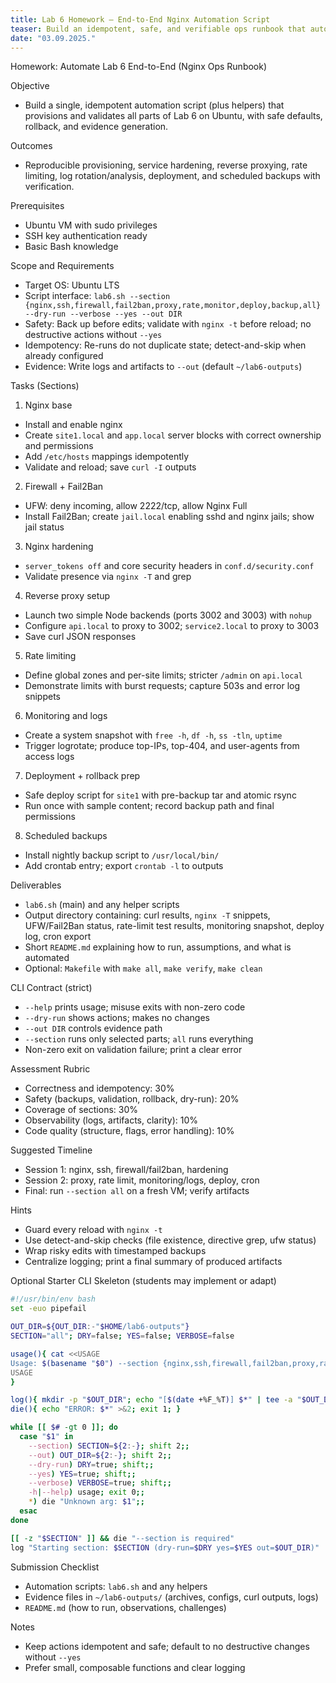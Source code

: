 ```yaml
---
title: Lab 6 Homework — End-to-End Nginx Automation Script
teaser: Build an idempotent, safe, and verifiable ops runbook that automates Lab 6
date: "03.09.2025."
---
```


Homework: Automate Lab 6 End-to-End (Nginx Ops Runbook)

Objective
- Build a single, idempotent automation script (plus helpers) that provisions and validates all parts of Lab 6 on Ubuntu, with safe defaults, rollback, and evidence generation.

Outcomes
- Reproducible provisioning, service hardening, reverse proxying, rate limiting, log rotation/analysis, deployment, and scheduled backups with verification.

Prerequisites
- Ubuntu VM with sudo privileges
- SSH key authentication ready
- Basic Bash knowledge

Scope and Requirements
- Target OS: Ubuntu LTS
- Script interface: `lab6.sh --section {nginx,ssh,firewall,fail2ban,proxy,rate,monitor,deploy,backup,all} --dry-run --verbose --yes --out DIR`
- Safety: Back up before edits; validate with `nginx -t` before reload; no destructive actions without `--yes`
- Idempotency: Re-runs do not duplicate state; detect-and-skip when already configured
- Evidence: Write logs and artifacts to `--out` (default `~/lab6-outputs`)

Tasks (Sections)
1) Nginx base
- Install and enable nginx
- Create `site1.local` and `app.local` server blocks with correct ownership and permissions
- Add `/etc/hosts` mappings idempotently
- Validate and reload; save `curl -I` outputs

2) Firewall + Fail2Ban
- UFW: deny incoming, allow 2222/tcp, allow Nginx Full
- Install Fail2Ban; create `jail.local` enabling sshd and nginx jails; show jail status

3) Nginx hardening
- `server_tokens off` and core security headers in `conf.d/security.conf`
- Validate presence via `nginx -T` and grep

4) Reverse proxy setup
- Launch two simple Node backends (ports 3002 and 3003) with `nohup`
- Configure `api.local` to proxy to 3002; `service2.local` to proxy to 3003
- Save curl JSON responses

5) Rate limiting
- Define global zones and per-site limits; stricter `/admin` on `api.local`
- Demonstrate limits with burst requests; capture 503s and error log snippets

6) Monitoring and logs
- Create a system snapshot with `free -h`, `df -h`, `ss -tln`, `uptime`
- Trigger logrotate; produce top-IPs, top-404, and user-agents from access logs

7) Deployment + rollback prep
- Safe deploy script for `site1` with pre-backup tar and atomic rsync
- Run once with sample content; record backup path and final permissions

8) Scheduled backups
- Install nightly backup script to `/usr/local/bin/`
- Add crontab entry; export `crontab -l` to outputs

Deliverables
- `lab6.sh` (main) and any helper scripts
- Output directory containing: curl results, `nginx -T` snippets, UFW/Fail2Ban status, rate-limit test results, monitoring snapshot, deploy log, cron export
- Short `README.md` explaining how to run, assumptions, and what is automated
- Optional: `Makefile` with `make all`, `make verify`, `make clean`

CLI Contract (strict)
- `--help` prints usage; misuse exits with non-zero code
- `--dry-run` shows actions; makes no changes
- `--out DIR` controls evidence path
- `--section` runs only selected parts; `all` runs everything
- Non-zero exit on validation failure; print a clear error

Assessment Rubric
- Correctness and idempotency: 30%
- Safety (backups, validation, rollback, dry-run): 20%
- Coverage of sections: 30%
- Observability (logs, artifacts, clarity): 10%
- Code quality (structure, flags, error handling): 10%

Suggested Timeline
- Session 1: nginx, ssh, firewall/fail2ban, hardening
- Session 2: proxy, rate limit, monitoring/logs, deploy, cron
- Final: run `--section all` on a fresh VM; verify artifacts

Hints
- Guard every reload with `nginx -t`
- Use detect-and-skip checks (file existence, directive grep, ufw status)
- Wrap risky edits with timestamped backups
- Centralize logging; print a final summary of produced artifacts

Optional Starter CLI Skeleton (students may implement or adapt)
```bash
#!/usr/bin/env bash
set -euo pipefail

OUT_DIR=${OUT_DIR:-"$HOME/lab6-outputs"}
SECTION="all"; DRY=false; YES=false; VERBOSE=false

usage(){ cat <<USAGE
Usage: $(basename "$0") --section {nginx,ssh,firewall,fail2ban,proxy,rate,monitor,deploy,backup,all} [--dry-run] [--yes] [--verbose] [--out DIR]
USAGE
}

log(){ mkdir -p "$OUT_DIR"; echo "[$(date +%F_%T)] $*" | tee -a "$OUT_DIR/lab6.log"; }
die(){ echo "ERROR: $*" >&2; exit 1; }

while [[ $# -gt 0 ]]; do
  case "$1" in
    --section) SECTION=${2:-}; shift 2;;
    --out) OUT_DIR=${2:-}; shift 2;;
    --dry-run) DRY=true; shift;;
    --yes) YES=true; shift;;
    --verbose) VERBOSE=true; shift;;
    -h|--help) usage; exit 0;;
    *) die "Unknown arg: $1";;
  esac
done

[[ -z "$SECTION" ]] && die "--section is required"
log "Starting section: $SECTION (dry-run=$DRY yes=$YES out=$OUT_DIR)"
```

Submission Checklist
- Automation scripts: `lab6.sh` and any helpers
- Evidence files in `~/lab6-outputs/` (archives, configs, curl outputs, logs)
- `README.md` (how to run, observations, challenges)

Notes
- Keep actions idempotent and safe; default to no destructive changes without `--yes`
- Prefer small, composable functions and clear logging


